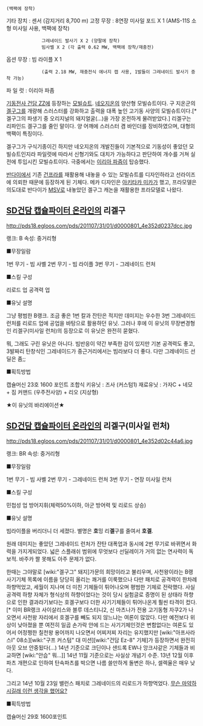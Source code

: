 (백팩에 장착)
기타 장치 : 센서 (감지거리 8,700 m)
고정 무장 : 8연장 미사일 포드 X 1 (AMS-11S 소형 미사일 사용, 백팩에 장착)
              그레네이드 발사기 X 2 (양팔에 장착)
              빔사벨 X 2 (각 출력 0.62 MW, 백팩에 장착/재충전)
옵션 무장 : 빔 라이플 X 1
              (출력 2.18 MW, 재충전식 에너지 캡 사용, 1발들이 그레네이드 발사기 증착 가능)
파  일  럿 : 이리아 파좀

[[기동전사 건담 ZZ]]에 등장하는 [[모빌슈트]]. [[네오지온]]의 양산형 모빌슈트이다. 구 지온군의 [[겔구그]]를 개량해 스러스터를 강화하고 출력을 대폭 높인 고기동 사양의 모빌슈트이다.[* 겔구그의 파생기 중 오리지널의 돼지얼굴(...)을 가장 온전하게 물려받았다.] 리겔구는 리파인드 겔구그를 줄인 말이다. 양 어깨에 스러스터 겸 바인더를 장비하였으며, 대형의 백팩이 특징이다.

겔구그가 구식기종이긴 하지만 네오지온의 개발진들이 기본적으로 기동성이 좋았던 모빌슈트인지라 파일럿에 따라서 신형기와도 대치가 가능하다고 판단하여 개수를 거쳐 실전에 투입시킨 모빌슈트이다. 극중에서는 [[이리아 파즘]]이 탑승했다.

[[반다이]]에서 기존 [[건프라]]를 재활용해 내놓을 수 있는 모빌슈트를 디자인하라고 선라이즈에 의뢰한 때문에 등장하게 된 기체다. 메카 디자인은 [[아키타카 미카]]가 했고, 프라모델은 의도대로 반다이가 [[MSV]]로 내놓았던 겔구그 캐논을 재활용한 프라모델로 나왔다.  

== [[SD건담 캡슐파이터 온라인]]의 리겔구 ==
http://pds18.egloos.com/pds/201107/31/01/d0000801_4e352d0237dcc.jpg

랭크: B
속성: 중거리형

■무장일람

1번 무기 - 빔 사벨
2번 무기 - 빔 라이플
3번 무기 - 그레네이드 런처

■스킬 구성

리로드 업
공격력 업

■유닛 설명

그냥 평범한 B랭크. 조금 좋은 1번 칼과 잔탄은 적지만 데미지는 우수한 3번 그레네이드 런처를 리로드 업에 공업을 바탕으로 활용하던 유닛. 그러나 후에 이 유닛의 무장변경형인 리겔구(미사일 런처)의 등장으로 이 유닛은 완전히 묻혔다.

뭐, 그래도 구린 유닛은 아니다. 빔반응이 약간 부족한 감이 있지만 기본 공격력도 좋고, 3발짜리 탄창식인 그레네이드가 중근거리에서는 빔라보다 더 좋다. 다만 그레네이드 선딜은 좀;;

■획득방법

캡슐머신 23호 1600 포인트
조합식 키유닛 : 즈사 (커스텀1)
재료유닛 : 가자C + 네모 + 짐 커맨드 (우주전사양) + 리오 (지상형) 

★이 유닛의 바리에이션★

== [[SD건담 캡슐파이터 온라인]]의 리겔구(미사일 런처) ==
http://pds18.egloos.com/pds/201107/31/01/d0000801_4e352d02c44a6.jpg

랭크: BR
속성: 중거리형

■무장일람

1번 무기 - 빔 사벨
2번 무기 - 그레네이드 런처
3번 무기 - 연장 미사일 런처

■스킬 구성

민첩성 업
방어지휘(체력50%이하, 아군 방어력 및 리로드 상승)

■유닛 설명

빔라이플을 버리더니 더 세졌다. 별명은 '''호'''밍 리'''겔'''구를 줄여서 '''호겔'''.

원래 데미지는 좋았던 그레네이드 런처가 잔탄 대폭업과 동시에 2번 무기로 바뀌면서 화력을 가지게되었다. 넓은 스플래쉬 범위에 무엇보다 선딜레이가 거의 없는 연사력이 독보적. 바주카 짤 못해도 아주 문제가 없다.

한때는 그야말로 [wiki:"겔구그" 돼지]가문의 희망이라고 불리우며, 사천왕이라는 B랭 사기기체 목록에 이름을 당당히 올리는 쾌거를 이룩했으나 다만 패치로 공격력이 한차례 하향먹었고, 세월이 지나며 더 미친 기체들이 튀어나오며 평범한 기체로 전락했다. 사실 공격력 하향 자체가 형식상의 하향이었다는 것이 당시 실험글로 증명이 된 상태라 하향으로 인한 결과라기보다는 호겔구보다 더한 사기기체들이 튀어나온게 훨씬 타격이 컸다.[* 이미 BR랭크 사이살리스와 블루 데스티니2, 신 마츠나가 전용 고기동형 자쿠2가 나오면서 사천왕 자리에서 호겔구를 빼도 되지 않느냐는 여론이 많았다. 다만 예전보다 위상이 낮아졌을 뿐 여전히 일곱 손가락 안에 드는 사기기체인것은 변함없다는 여론도 있어서 어정쩡한 칠천왕 용어까지 나오면서 어찌저찌 자리는 유지했지만 [wiki:"아프사라스I" 08소][wiki:"구프 커스텀" 대 미션][wiki:"건담 Ez-8" 기체]가 등장하면서 완전히 아웃 오브 안중됬다(...) 14년 기준으로 크딘이나 샌드록 EW나 앙크샤같은 기체들과 비교하면 [wiki:"안습" 뭐...]] 14년 11월 기준으로는 사실상 개념기 수준. 13년 12월 이후 파츠 개편으로 인하여 탄속파츠를 박으면 나름 쓸만하게 돌변은 하나, 셀렉율은 매우 낮다.

그리고 14년 10월 23일 밸런스 패치로 그레네이드의 리로드가 하향먹었다. [[무슨 마약하시길래 이런 생각을 했어요?]]



■획득방법

캡슐머신 29호 1600포인트
